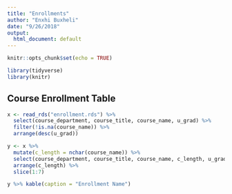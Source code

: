 ```yaml
---
title: "Enrollments"
author: "Enxhi Buxheli"
date: "9/26/2018"
output: 
  html_document: default
---
```


```r
knitr::opts_chunk$set(echo = TRUE)

library(tidyverse)
library(knitr)
```

## Course Enrollment Table
```r
x <- read_rds("enrollment.rds") %>% 
  select(course_department, course_title, course_name, u_grad) %>% 
  filter(!is.na(course_name)) %>% 
  arrange(desc(u_grad))

y <- x %>% 
  mutate(c_length = nchar(course_name)) %>%
  select(course_department, course_title, course_name, c_length, u_grad) %>% 
  arrange(c_length) %>% 
  slice(1:7)

y %>% kable(caption = "Enrollment Name")
```

